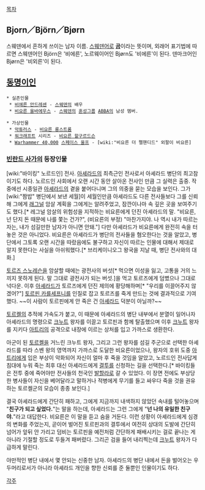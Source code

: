 [[목차]]

== Bjorn／Björn／Bjørn ==
스웨덴에서 흔하게 쓰이는 남자 이름. [[스웨덴어]]로 '''[[곰]]'''이라는 뜻이며, 외래어 표기법에 따르면 스웨덴어인 Björn은 '비에른', 노르웨이어인 Bjørn도 '비에른'이 된다. 덴마크어인 Bjørn은 '비외른'이 된다.
 
== [[동명이인]] ==
 * 실존인물
  * [[비에른 안드레센]] - [[스웨덴]]의 배우
  * [[비요른 울바에우스]] - [[스웨덴]]의 [[혼성그룹]] [[ABBA]]의 남성 멤버.

 * 가상인물
  * [[악튜러스]] - [[비요른 륭스트롬]]
  * [[워크래프트]] 시리즈 - [[비요른 할구르드슨]]
  * [[Warhammer 40,000]] [[스페이스 울프]] - [wiki:"비요른 더 펠핸디드" 외팔이 비요른]

=== [[빈란드 사가]]의 등장인물 ===
[wiki:"바이킹" 노르드인] 전사. [[아셰라드]]의 최측근인 전사로서 아셰라드 병단의 최고참이기도 하다. 노르드인 사회에서 오랜 시간 동안 살아온 전사인 만큼 그 실력은 출중. 작중에선 시종일관 [[아셰라드]]의 곁을 붙어다니며 그의 의중을 묻는 모습을 보인다. 그가 [wiki:"짬밥" 병단에서 보낸 세월]이 세월인만큼 아셰라드도 다른 전사들보다 그를 신뢰해 그에게 [[래그널]] 암살 계획을 그에게는 알려주었고, 잠깐이나마 속 깊은 곳을 보여주기도 했다.[* 레그널 암살의 위험성을 지적하는 비요른에게 던진 아셰라드의 말. "비요른, 넌 단지 돈 때문에 나를 쫓는 건가?", (비요른의 부정) "마찬가지야. 나 역시 내가 따르는 자는, 내가 섬길만한 남자가 아니면 안돼."] 다만 아셰라드가 비요른에게 완전히 속을 터놓은 것은 아니었다. 비요른은 아셰라드가 병단의 전사들을 혐오한다는 것을 알았고, 병단에서 그토록 오랜 시간을 따랐음에도 불구하고 자신이 따르는 인물에 대해서 제대로 알지 못한다는 사실을 아쉬워했다.[* 브리케이니오그 왕국을 지날 때, 병단 전사와의 대화.]

[[토르즈 스노레슨]]을 암살할 때에는 광전사의 버섯[* 먹으면 이성을 잃고, 고통을 거의 느끼지 못하게 된다. 말 그대로 광전사가 되는 버섯.]을 먹고 토르즈에게 덤볐으나 그대로 넉다운. 이후 [[아셰라드]]가 토르즈에게 던진 제의에 황당해하며[* "우리를 이끌어주지 않겠어?"] [[토르핀 카를세프니]]를 인질로 잡고 토르즈를 죽게 만드는 것에 결과적으로 기여했다. ~~이 사람이 토르핀에게 안 죽은 건 [[아셰라드]] 덕분이 아닐까?~~

[[토르켈]]의 추적에 가속도가 붙고, 이 때문에 아셰라드의 병단 내부에서 분열이 일어나자 아셰라드의 명령으로 [[크누트]] 왕자를 이끌고 토르핀과 함께 탈출했으며 이후 [[크누트]] 왕자를 지키다 [[아트리]]의 공격으로 내장에 이르는 상처를 입고 가까스로 생환한다.

아군이 된 [[토르켈]]을 거느린 크누트 왕자, 그리고 그런 왕자를 섬길 주군으로 선택한 아셰라드를 따라 스벤 왕의 영역까지 가까스로 도달한 비요른이었으나, 왕자의 호위 도중 [[아트리]]에게 입은 부상이 악화되어 자신이 얼마 후 죽을 것임을 알았고, 노르드인 전사답게 침대에 누워 죽는 최후 대신 아셰라드에게 [[결투]]를 신청하는 길을 선택한다.[* 바이킹들은 전투 중에 죽어야만 전사들의 천국인 [[발할라]]로 갈 수 있었다. 이 장면 전에도 부상당한 병사들이 자신을 베어달라고 말하거나 적병에게 무기를 들고 싸우다 죽을 것을 권유하는 토르켈군의 모습이 종종 보인다.]

결국 아셰라드에게 간단히 패하고, 그에게 지금까지 내색하지 않았던 속내를 털어놓으며 "'''친구가 되고 싶었다.'''"는 말을 하는데, 아셰라드는 그런 그에게 "'''넌 나의 유일한 친구야.'''"라고 대답한다. 비요른은 이 말을 듣고 숨을 거둔다. 이런 상황이 아셰라드에게 심경의 변화를 주었는지, 곧이어 벌어진 토르핀과의 결투에서 여전히 상대의 도발에 간단히 넘어가 앞뒤 안 가리고 덤비는 토르핀을 예전처럼 간단하게 패배시키는 걸로 끝나는 게 아니라 기절할 정도로 두들겨 패버렸다. 그리곤 검을 들어 내리찍는데 [[크누트]] 왕자가 다급하게 말린다.

야만적인 병단 내에서 몇 안되는 신중한 남자. 아셰라드의 병단 내에서 돈을 벌어오는 우두머리로서가 아니라 아셰라드 개인을 향한 신뢰를 준 둘뿐인 인물이기도 하다.

[[각주]]
